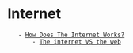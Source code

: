 = Internet =
	- [[how-the-internet-work|How Does The Internet Works?]]
		- [[how-the-internet-work#The internet VS the web|The internet VS the web]]
